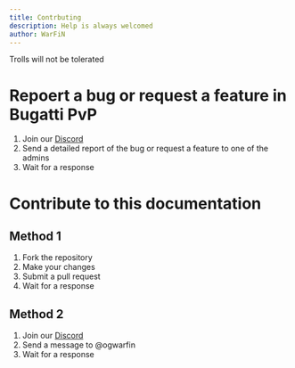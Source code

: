 ```yaml
---
title: Contrbuting
description: Help is always welcomed
author: WarFiN
---
```


<Note type="danger" title="Warning">
  Trolls will not be tolerated
</Note><br/>

# Repoert a bug or request a feature in Bugatti PvP
1. Join our [Discord](https://discord.gg/ZewyUmtVSS)
2. Send a detailed report of the bug or request a feature to one of the admins
3. Wait for a response

# Contribute to this documentation
## Method 1
1. Fork the repository
2. Make your changes
3. Submit a pull request
4. Wait for a response

## Method 2
1. Join our [Discord](https://discord.gg/ZewyUmtVSS)
2. Send a message to @ogwarfin
3. Wait for a response